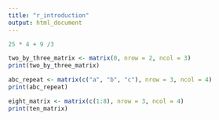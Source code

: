 ```yaml
---
title: "r_introduction"
output: html_document
---
```



```r
25 * 4 + 9 /3

```

```r
two_by_three_matrix <- matrix(0, nrow = 2, ncol = 3)
print(two_by_three_matrix)

abc_repeat <- matrix(c("a", "b", "c"), nrow = 3, ncol = 4)
print(abc_repeat)

eight_matrix <- matrix(c(1:8), nrow = 3, ncol = 4)
print(ten_matrix)
```